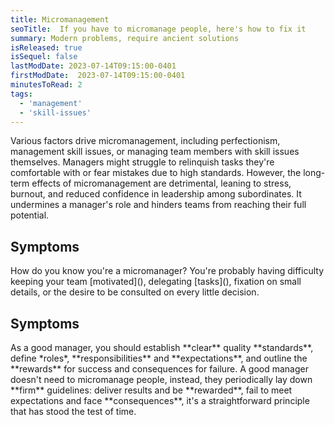```yaml
---
title: Micromanagement
seoTitle:  If you have to micromanage people, here's how to fix it 
summary: Modern problems, require ancient solutions
isReleased: true
isSequel: false
lastModDate: 2023-07-14T09:15:00-0401
firstModDate:  2023-07-14T09:15:00-0401
minutesToRead: 2
tags:
  - 'management'
  - 'skill-issues'
---
```


<C>
Various factors drive micromanagement, including perfectionism, management <L href="/blog/tag/skill-issues">skill issues</L>, or managing team members with <L href="/blog/tag/skill-issues">skill issues</L> themselves.
</C>

<C>
Managers might struggle to relinquish tasks they're comfortable with or fear mistakes due to high standards. However, the long-term effects of micromanagement are detrimental, leaning to stress, burnout, and reduced confidence in leadership among subordinates. It undermines a manager's role  and hinders teams from reaching their full potential.
</C>

<H2>Symptoms</H2>
<C>
How do you know you're a micromanager? You're probably having 
difficulty keeping your team [motivated](), delegating [tasks](), fixation on small details, or the desire to be consulted on every little decision. 
</C>
<H2>Symptoms</H2>
<C>
As a good manager, you should establish **clear** quality **standards**, define *roles*, **responsibilities** and **expectations**, and outline the **rewards** for success and consequences for failure. A good manager doesn't need to micromanage people, instead, they periodically lay down **firm** guidelines: deliver results and be **rewarded**, fail to meet expectations and face **consequences**, it's a straightforward principle that has stood the test of time. 
</C>

